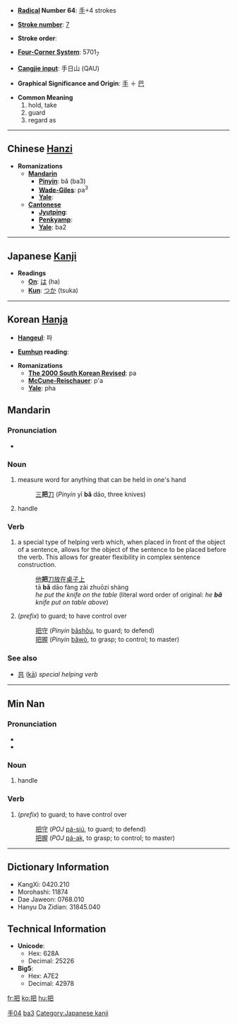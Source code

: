 * '''[[Wiktionary:Chinese radical index| Radical]] Number 64''': [[Wiktionary:Chinese radical index 手|手]]+4 strokes

* '''[[Wiktionary:Chinese total strokes index|Stroke number]]''': [[Wiktionary:Chinese total strokes index 7|7]]

* '''Stroke order''': 

* '''[[Wiktionary:Chinese four corner index|Four-Corner System]]''': 5701<sub>7</sub>

* '''[[Wiktionary:Chinese Cangjie index|Cangjie input]]''': 手日山 (QAU)

* '''Graphical Significance and Origin''': [[手]] ＋ [[巴]]

* '''Common Meaning'''
*#hold, take
*# guard
*# regard as


----

== Chinese [[Hanzi]] ==

* '''Romanizations'''
** '''[[Mandarin]]'''
*** '''[[Pinyin]]''': bǎ (ba3)
*** '''[[Wade-Giles]]''': pa<sup>3</sup>
*** '''[[Yale]]''': 
** '''[[Cantonese]]'''
*** '''[[Jyutping]]''':
*** '''[[Penkyamp]]''': 
*** '''[[Yale]]''': ba2


----

== Japanese [[Kanji]] ==

* '''Readings'''
** '''[[On]]''': [[は]] (ha)
** '''[[Kun]]''': [[つか]] (tsuka)


----

== Korean [[Hanja]] ==

* '''[[Hangeul]]''': 파

* '''[[Eumhun]] reading''': 

* '''Romanizations'''
** '''[[The 2000 South Korean Revised Romanization|The 2000 South Korean Revised]]''': pa
** '''[[McCune-Reischauer]]''': p'a
** '''[[Yale]]''': pha

==Mandarin==
===Pronunciation===
*{{IPA|[ pa˨˩˦ ]}}

===Noun===
{{cmn-noun|ts|pin=bǎ|pint=ba3|rs=手04}}

# measure word for anything that can be held in one's hand
#: [[三]]'''把'''[[刀]] (''Pinyin'' yī '''bǎ''' dāo, three knives)
# handle

===Verb===
{{cmn-noun|ts|pin=bǎ|pint=ba3|rs=手04}}

# a special type of helping verb which, when placed in front of the object of a sentence, allows for the object of the sentence to be placed before the verb.  This allows for greater flexibility in complex sentence construction.
#: [[他]]'''把'''[[刀]][[放]][[在]][[桌子]][[上]]
#: tā '''bǎ''' dāo fàng zài zhuōzi shàng
#: ''he put the knife on the table'' (literal word order of original: ''he '''bǎ''' knife put on table above'')
# (''prefix'') to guard; to have control over
#: [[把守]] (''Pinyin'' [[bǎshǒu]], to guard; to defend)
#: [[把握]] (''Pinyin'' [[bǎwò]], to grasp; to control; to master)

===See also===
*[[共]] ([[kā]]) ''special helping verb''

[[Category:zh-tw:Beginning Mandarin|手04{{PAGENAME}}]]
[[Category:zh-cn:Beginning Mandarin|ba3]]

----

==Min Nan==
===Pronunciation===
*{{IPA|[ pa˥˧ ]}}
*{{IPA|[ pe˥˧ ]}}

===Noun===
{{nan-noun|ts|poj=[[pé]] or [[pá]]|pojt=pe2|rs=手04}}

# handle

===Verb===
{{nan-verb|ts|poj=[[pé]] or [[pá]]|pojt=pe2|rs=手04}}

# (''prefix'') to guard; to have control over
#: [[把守]] (''POJ'' [[pá-siú]], to guard; to defend)
#: [[把握]] (''POJ'' [[pá-ak]], to grasp; to control; to master)

----

== Dictionary Information ==

* KangXi: 0420.210
* Morohashi: 11874
* Dae Jaweon: 0768.010
* Hanyu Da Zidian: 31845.040

== Technical Information ==

* '''Unicode''':
** Hex: 628A
** Decimal: 25226
* '''Big5''':
** Hex: A7E2
** Decimal: 42978

[[Category:Japanese kanji]]

[[fr:把]]
[[ko:把]]
[[hu:把]]